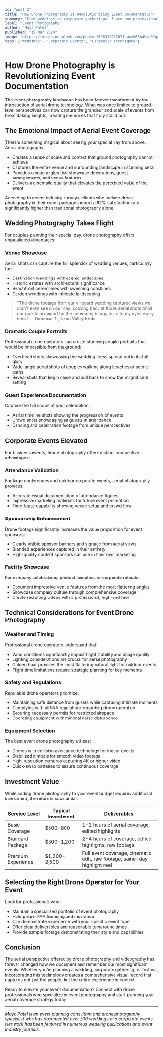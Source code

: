 ```yaml
---
id: "post-2"
title: "How Drone Photography is Revolutionizing Event Documentation"
summary: "From weddings to corporate gatherings, learn how professional drone operators are creating unforgettable memories with breathtaking aerial perspectives. Explore case studies and see the difference that professional drone videography makes."
label: "Event Photography"
author: "Maya Patel"
published: "15 Mar 2024"
image: "https://images.unsplash.com/photo-1506318137071-a8e063b4bec0?q=80&w=1000&auto=format&fit=crop"
tags: ["Weddings", "Corporate Events", "Cinematic Techniques"]
---
```


# How Drone Photography is Revolutionizing Event Documentation

The event photography landscape has been forever transformed by the introduction of aerial drone technology. What was once limited to ground-level perspectives can now capture the grandeur and scale of events from breathtaking heights, creating memories that truly stand out.

## The Emotional Impact of Aerial Event Coverage

There's something magical about seeing your special day from above. Aerial photography:

- Creates a sense of scale and context that ground photography cannot achieve
- Captures the entire venue and surrounding landscape in stunning detail
- Provides unique angles that showcase decorations, guest arrangements, and venue features
- Delivers a cinematic quality that elevates the perceived value of the event

According to recent industry surveys, clients who include drone photography in their event packages report a 92% satisfaction rate, significantly higher than traditional photography alone.

## Wedding Photography Takes Flight

For couples planning their special day, drone photography offers unparalleled advantages:

### Venue Showcase

Aerial shots can capture the full splendor of wedding venues, particularly for:
- Destination weddings with scenic landscapes
- Historic estates with architectural significance
- Beachfront ceremonies with sweeping coastlines
- Garden weddings with intricate landscaping

> "The drone footage from our vineyard wedding captured views we didn't even see on our day. Looking back at those aerial shots of all our guests arranged for the ceremony brings tears to my eyes every time." — Rebecca T., Napa Valley bride

### Dramatic Couple Portraits

Professional drone operators can create stunning couple portraits that would be impossible from the ground:
- Overhead shots showcasing the wedding dress spread out in its full glory
- Wide-angle aerial shots of couples walking along beaches or scenic paths
- Reveal shots that begin close and pull back to show the magnificent setting

### Guest Experience Documentation

Capture the full scope of your celebration:
- Aerial timeline shots showing the progression of events
- Crowd shots showcasing all guests in attendance
- Dancing and celebration footage from unique perspectives

## Corporate Events Elevated

For business events, drone photography offers distinct competitive advantages:

### Attendance Validation

For large conferences and outdoor corporate events, aerial photography provides:
- Accurate visual documentation of attendance figures
- Impressive marketing materials for future event promotion
- Time-lapse capability showing venue setup and crowd flow

### Sponsorship Enhancement

Drone footage significantly increases the value proposition for event sponsors:
- Clearly visible sponsor banners and signage from aerial views
- Branded experiences captured in their entirety
- High-quality content sponsors can use in their own marketing

### Facility Showcase

For company celebrations, product launches, or corporate retreats:
- Document impressive venue features from the most flattering angles
- Showcase company culture through comprehensive coverage
- Create recruiting videos with a professional, high-end feel

## Technical Considerations for Event Drone Photography

### Weather and Timing

Professional drone operators understand that:
- Wind conditions significantly impact flight stability and image quality
- Lighting considerations are crucial for aerial photography
- Golden hour provides the most flattering natural light for outdoor events
- Flight time limitations require strategic planning for key moments

### Safety and Regulations

Reputable drone operators prioritize:
- Maintaining safe distance from guests while capturing intimate moments
- Complying with all FAA regulations regarding drone operation
- Securing necessary permits for restricted airspace
- Operating equipment with minimal noise disturbance

### Equipment Selection

The best event drone photography utilizes:
- Drones with collision avoidance technology for indoor events
- Stabilized gimbals for smooth video footage
- High-resolution cameras capturing 4K or higher video
- Quick-swap batteries to ensure continuous coverage

## Investment Value

While adding drone photography to your event budget requires additional investment, the return is substantial:

| Service Level | Typical Investment | Deliverables |
|---------------|-------------------|-------------|
| Basic Coverage | $500-800 | 1-2 hours of aerial coverage, edited highlights |
| Standard Package | $800-1,200 | 2-4 hours of coverage, edited highlights, raw footage |
| Premium Experience | $1,200-2,500 | Full event coverage, cinematic edit, raw footage, same-day highlight reel |

## Selecting the Right Drone Operator for Your Event

Look for professionals who:
- Maintain a specialized portfolio of event photography
- Hold proper FAA licensing and insurance
- Can demonstrate experience with your specific event type
- Offer clear deliverables and reasonable turnaround times
- Provide sample footage demonstrating their style and capabilities

## Conclusion

The aerial perspective offered by drone photography and videography has forever changed how we document and remember our most significant events. Whether you're planning a wedding, corporate gathering, or festival, incorporating this technology creates a comprehensive visual record that captures not just the people, but the entire experience in context.

Ready to elevate your event documentation? Connect with drone professionals who specialize in event photography and start planning your aerial coverage strategy today.

---

*Maya Patel is an event planning consultant and drone photography specialist who has documented over 200 weddings and corporate events. Her work has been featured in numerous wedding publications and event industry journals.* 